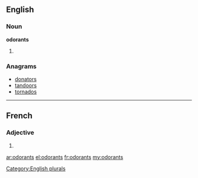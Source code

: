 ==English==

===Noun===
'''odorants'''

# {{plural of|odorant}}

===Anagrams===
* [[donators#English|donators]]
* [[tandoors#English|tandoors]]
* [[tornados#English|tornados]]

[[Category:English plurals]]

----

==French==

===Adjective===
{{fr-adj-form|m|p}}

# {{form of|masculine plural|odorant|lang=fr}}

[[ar:odorants]]
[[el:odorants]]
[[fr:odorants]]
[[my:odorants]]